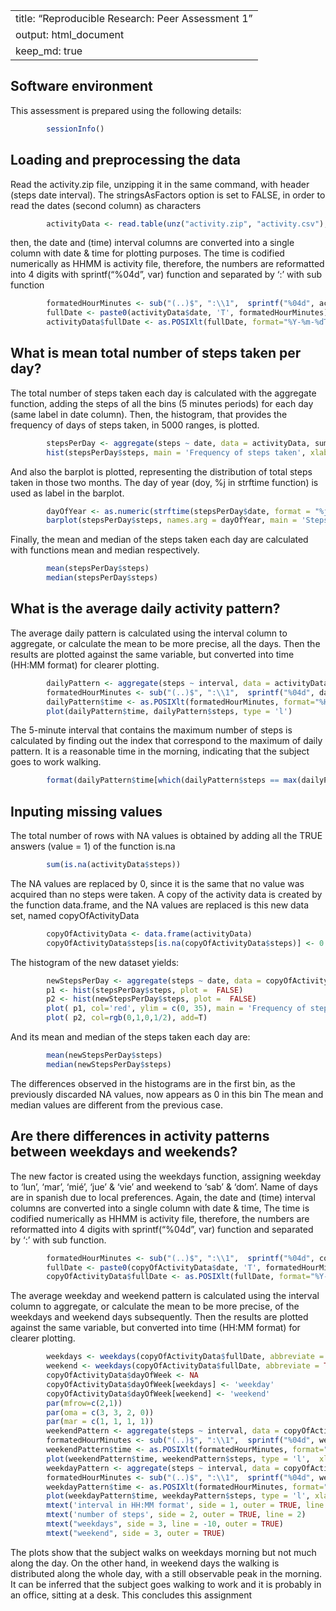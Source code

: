 -------------------------------------------------------------------------------
title: "Reproducible Research: Peer Assessment 1"
output: html_document
keep_md: true
-------------------------------------------------------------------------------

## Software environment

This assessment is prepared using the following details:

```r
        sessionInfo()
```

## Loading and preprocessing the data

Read the activity.zip file, unzipping it in the same command, with header (steps date interval).
The stringsAsFactors option is set to FALSE, in order to read the dates (second column) as characters

```r
        activityData <- read.table(unz("activity.zip", "activity.csv"), header=T, quote="\"", sep=",", stringsAsFactors = FALSE)
```

then, the date and (time) interval columns are converted into a single column with date & time for plotting purposes. 
The time is codified numerically as HHMM is activity file, therefore, the numbers are reformatted into 4 digits with
sprintf("%04d", var) function and separated by ':' with sub function

```r
        formatedHourMinutes <- sub("(..)$", ":\\1",  sprintf("%04d", activityData$interval))
        fullDate <- paste0(activityData$date, 'T', formatedHourMinutes)
        activityData$fullDate <- as.POSIXlt(fullDate, format="%Y-%m-%dT%H:%M", tz = "UTC")
```

## What is mean total number of steps taken per day?

The total number of steps taken each day is calculated with the aggregate function, adding the steps 
of all the bins (5 minutes periods) for each day (same label in date column). Then, the histogram,
that provides the frequency of days of steps taken, in 5000 ranges, is plotted. 

```r
        stepsPerDay <- aggregate(steps ~ date, data = activityData, sum)
        hist(stepsPerDay$steps, main = 'Frequency of steps taken', xlab = 'number of steps', ylab = 'Frequency in days')
```

And also the barplot is plotted, representing the distribution of total steps taken in those two months.
The day of year (doy, %j in strftime function) is used as label in the barplot. 

```r
        dayOfYear <- as.numeric(strftime(stepsPerDay$date, format = "%j"))
        barplot(stepsPerDay$steps, names.arg = dayOfYear, main = 'Steps taken each day', xlab = 'Day of year', ylab = 'Number of steps')
```

Finally, the mean and median of the steps taken each day are calculated with functions mean and median respectively.

```r
        mean(stepsPerDay$steps)
        median(stepsPerDay$steps)
```


## What is the average daily activity pattern?

The average daily pattern is calculated using the interval column to aggregate, or calculate the mean
to be more precise, all the days. Then the results are plotted against the same variable, but converted
into time (HH:MM format) for clearer plotting.

```r
        dailyPattern <- aggregate(steps ~ interval, data = activityData, mean)
        formatedHourMinutes <- sub("(..)$", ":\\1",  sprintf("%04d", dailyPattern$interval))
        dailyPattern$time <- as.POSIXlt(formatedHourMinutes, format="%H:%M")
        plot(dailyPattern$time, dailyPattern$steps, type = 'l')
```

The 5-minute interval that contains the maximum number of steps is calculated by finding out the index
that correspond to the maximum of daily pattern. It is a reasonable time in the morning, indicating that
the subject goes to work walking.

```r
        format(dailyPattern$time[which(dailyPattern$steps == max(dailyPattern$steps))], format="%H:%M")
```

## Inputing missing values

The total number of rows with NA values is obtained by adding all the TRUE answers (value = 1) of the 
function is.na

```r
        sum(is.na(activityData$steps))
```

The NA values are replaced by 0, since it is the same that no value was acquired than no steps were taken.
A copy of the activity data is created by the function data.frame, and the NA values are replaced is this
new data set, named copyOfActivityData 

```r
        copyOfActivityData <- data.frame(activityData)
        copyOfActivityData$steps[is.na(copyOfActivityData$steps)] <- 0
```

The histogram of the new dataset yields:

```r
        newStepsPerDay <- aggregate(steps ~ date, data = copyOfActivityData, sum)
        p1 <- hist(stepsPerDay$steps, plot =  FALSE)
        p2 <- hist(newStepsPerDay$steps, plot =  FALSE)
        plot( p1, col='red', ylim = c(0, 35), main = 'Frequency of steps taken', xlab = 'number of steps', ylab = 'Frequency in days')  
        plot( p2, col=rgb(0,1,0,1/2), add=T)
```

And its mean and median of the steps taken each day are:

```r
        mean(newStepsPerDay$steps)
        median(newStepsPerDay$steps)
```

The differences observed in the histograms are in the first bin, as the previously discarded NA values, now appears as 0 in this bin
The mean and median values are different from the previous case.

## Are there differences in activity patterns between weekdays and weekends?

The new factor is created using the weekdays function, assigning weekday to 'lun', 'mar', 'mié', 'jue'
& 'vie' and weekend to 'sab' & 'dom'. Name of days are in spanish due to local preferences.
Again, the date and (time) interval columns are converted into a single column with date & time, The 
time is codified numerically as HHMM is activity file, therefore, the numbers are reformatted into 4 digits
with sprintf("%04d", var) function and separated by ':' with sub function.

```r
        formatedHourMinutes <- sub("(..)$", ":\\1",  sprintf("%04d", copyOfActivityData$interval))
        fullDate <- paste0(copyOfActivityData$date, 'T', formatedHourMinutes)
        copyOfActivityData$fullDate <- as.POSIXlt(fullDate, format="%Y-%m-%dT%H:%M", tz = "UTC")
```

The average weekday and weekend pattern is calculated using the interval column to aggregate, or calculate the mean
to be more precise, of the weekdays and weekend days subsequently. Then the results are plotted against the same variable, but converted
into time (HH:MM format) for clearer plotting.

```r
        weekdays <- weekdays(copyOfActivityData$fullDate, abbreviate = TRUE) %in% c('lun', 'mar', 'mié', 'jue', 'vie')
        weekend <- weekdays(copyOfActivityData$fullDate, abbreviate = TRUE) %in% c('sáb', 'dom')
        copyOfActivityData$dayOfWeek <- NA
        copyOfActivityData$dayOfWeek[weekdays] <- 'weekday'
        copyOfActivityData$dayOfWeek[weekend] <- 'weekend'
        par(mfrow=c(2,1))
        par(oma = c(3, 3, 2, 0))
        par(mar = c(1, 1, 1, 1))
        weekendPattern <- aggregate(steps ~ interval, data = copyOfActivityData[copyOfActivityData$dayOfWeek == 'weekend', ], mean)
        formatedHourMinutes <- sub("(..)$", ":\\1",  sprintf("%04d", weekendPattern$interval))
        weekendPattern$time <- as.POSIXlt(formatedHourMinutes, format="%H:%M")
        plot(weekendPattern$time, weekendPattern$steps, type = 'l',  xlab = '', ylab = '', xaxt = 'n')
        weekdayPattern <- aggregate(steps ~ interval, data = copyOfActivityData[copyOfActivityData$dayOfWeek == 'weekday', ], mean)
        formatedHourMinutes <- sub("(..)$", ":\\1",  sprintf("%04d", weekdayPattern$interval))
        weekdayPattern$time <- as.POSIXlt(formatedHourMinutes, format="%H:%M")
        plot(weekdayPattern$time, weekdayPattern$steps, type = 'l', xlab = '', ylab = '')
        mtext('interval in HH:MM format', side = 1, outer = TRUE, line = 2)
        mtext('number of steps', side = 2, outer = TRUE, line = 2)
        mtext("weekdays", side = 3, line = -10, outer = TRUE)
        mtext("weekend", side = 3, outer = TRUE)
```

The plots show that the subject walks on weekdays morning but not much along the day. On the other hand, in weekend days the walking is distributed along the whole day, with a still observable peak in the morning. It can be inferred that the subject goes walking to work and it is probably in an office, sitting at a desk.
This concludes this assignment
